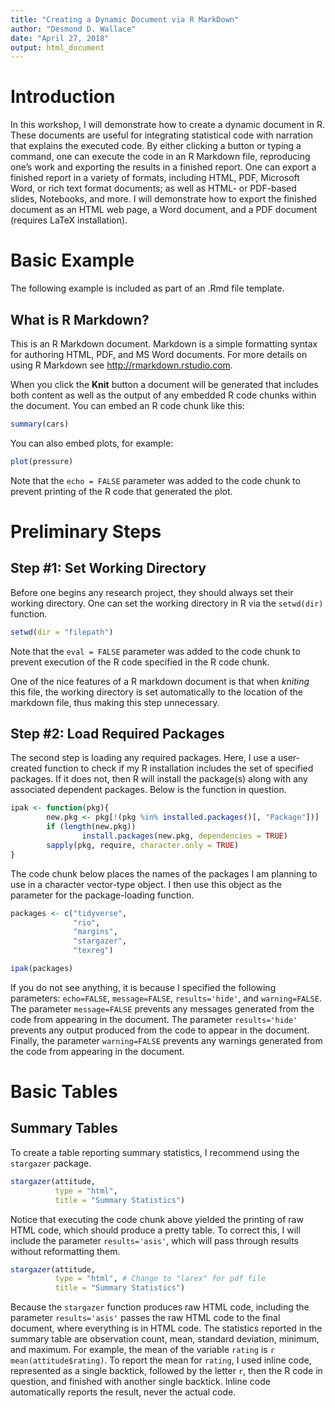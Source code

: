```yaml
---
title: "Creating a Dynamic Document via R MarkDown"
author: "Desmond D. Wallace"
date: "April 27, 2018"
output: html_document
---
```


# Introduction

In this workshop, I will demonstrate how to create a dynamic document in R. These documents are useful for integrating statistical code with narration that explains the executed code. By either clicking a button or typing a command, one can execute the code in an R Markdown file, reproducing one's work and exporting the results in a finished report. One can export a finished report in a variety of formats, including HTML, PDF, Microsoft Word, or rich text format documents; as well as HTML- or PDF-based slides, Notebooks, and more. I will demonstrate how to export the finished document as an HTML web page, a Word document, and a PDF document (requires LaTeX installation).

# Basic Example

The following example is included as part of an .Rmd file template.

## What is R Markdown?

This is an R Markdown document. Markdown is a simple formatting syntax for authoring HTML, PDF, and MS Word documents. For more details on using R Markdown see <http://rmarkdown.rstudio.com>.

When you click the **Knit** button a document will be generated that includes both content as well as the output of any embedded R code chunks within the document. You can embed an R code chunk like this:

```r
summary(cars)
```

You can also embed plots, for example:

```r
plot(pressure)
```

Note that the `echo = FALSE` parameter was added to the code chunk to prevent printing of the R code that generated the plot.

# Preliminary Steps

## Step #1: Set Working Directory

Before one begins any research project, they should always set their working directory. One can set the working directory in R via the `setwd(dir)` function.

```r
setwd(dir = "filepath")
```

Note that the `eval = FALSE` parameter was added to the code chunk to prevent execution of the R code specified in the R code chunk.

One of the nice features of a R markdown document is that when *kniting* this file, the working directory is set automatically to the location of the markdown file, thus making this step unnecessary.

## Step #2: Load Required Packages

The second step is loading any required packages. Here, I use a user-created function to check if my R installation includes the set of specified packages. If it does not, then R will install the package(s) along with any associated dependent packages. Below is the function in question.

```r
ipak <- function(pkg){
        new.pkg <- pkg[!(pkg %in% installed.packages()[, "Package"])]
        if (length(new.pkg))
                install.packages(new.pkg, dependencies = TRUE)
        sapply(pkg, require, character.only = TRUE)
}
```

The code chunk below places the names of the packages I am planning to use in a character vector-type object. I then use this object as the parameter for the package-loading function.

```r
packages <- c("tidyverse",
              "rio",
              "margins",
              "stargazer",
              "texreg")

ipak(packages)
```

If you do not see anything, it is because I specified the following parameters: `echo=FALSE`, `message=FALSE`, `results='hide'`, and `warning=FALSE`. The parameter `message=FALSE` prevents any messages generated from the code from appearing in the document. The parameter `results='hide'` prevents any output produced from the code to appear in the document. Finally, the parameter `warning=FALSE` prevents any warnings generated from the code from appearing in the document.

# Basic Tables

## Summary Tables

To create a table reporting summary statistics, I recommend using the `stargazer` package.

```r
stargazer(attitude,
          type = "html",
          title = "Summary Statistics")
```

Notice that executing the code chunk above yielded the printing of raw HTML code, which should produce a pretty table. To correct this, I will include the parameter `results='asis'`, which will pass through results without reformatting them.

```r
stargazer(attitude,
          type = "html", # Change to "larex" for pdf file
          title = "Summary Statistics")
```

Because the `stargazer` function produces raw HTML code, including the parameter `results='asis'` passes the raw HTML code to the final document, where everything is in HTML code. The statistics reported in the summary table are observation count, mean, standard deviation, minimum, and maximum. For example, the mean of the variable `rating` is `r mean(attitude$rating)`. To report the mean for `rating`, I used inline code, represented as a single backtick, followed by the letter `r`, then the R code in question, and finished with another single backtick. Inline code automatically reports the result, never the actual code.
